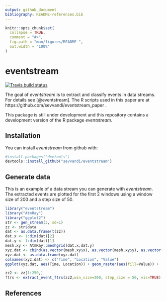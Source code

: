 ```yaml
---
output: github_document
bibliography: README-references.bib
---
```


<!-- README.md is generated from README.Rmd. Please edit that file -->

```r
knitr::opts_chunk$set(
  collapse = TRUE,
  comment = "#>",
  fig.path = "man/figures/README-",
  out.width = "100%"
)
```
# eventstream

  [![Travis build status](https://travis-ci.org/sevvandi/eventstream.svg?branch=master)](https://travis-ci.org/sevvandi/eventstream)

The goal of *eventstream* is to extract and classify events in data streams. For details see [@eventstream].  The R scripts used in this paper are at  https://github.com/sevvandi/eventstream_paper .

This package is still under development and this repository contains a development version of the R package *eventstream*.

## Installation

You can install *eventstream* from github with:


``` r
#install.packages("devtools")
devtools::install_github("sevvandi/eventstream")
```

## Generate data

This is an example of a data stream you can generate with *eventstream*. 
The extracted events are plotted for the first 2 windows using a window size of 200 and a step size of 50. 

```r
library("eventstream")
library("AtmRay")
library("ggplot2")
str <- gen_stream(3, sd=1)
zz <- str$data
dat <- as.data.frame(t(zz))
dat.x <- 1:dim(dat)[2]
dat.y <- 1:dim(dat)[1]
mesh.xy <- AtmRay::meshgrid(dat.x,dat.y)
xyz.dat <- cbind(as.vector(mesh.xy$x), as.vector(mesh.xy$y), as.vector(as.matrix(dat)) )
xyz.dat <- as.data.frame(xyz.dat)
colnames(xyz.dat) <- c("Time", "Location", "Value")
ggplot(xyz.dat, aes(Time, Location)) + geom_raster(aes(fill=Value)) +   scale_fill_gradientn(colours=topo.colors(12)) + theme_bw()

zz2 <- zz[1:250,]
ftrs <- extract_event_ftrs(zz2,win_size=200, step_size = 50, vis=TRUE)
```



## References